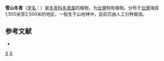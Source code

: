 {{Speciesbox 
| genus = Ilex
| species = tugitakayamensis
| authority = Sasaki
}}
'''雪山冬青'''（[[学名|学名]]：{{lang|la|''Ilex tugitakayamensis''}}）是[[冬青科|冬青科]][[冬青属|冬青属]]的植物，为[[台灣|台灣]]特有植物。分布于[[台灣|台灣]]海拔1,500米至2,500米的地区，一般生于山地林中，目前已由人工引种栽培。

== 参考文献 ==
<div class="references-small">
* {{cite web| url =http://www.bioinfo.cn/db05/KmzwSpecies.php?action=view&id=14281| title =雪山冬青| work =《中国高等植物数据库全库》| publisher =中国科学院微生物研究所| author =昆明植物研究所| accessdate =2009-02-24| deadurl =yes| archiveurl =https://web.archive.org/web/20160305042230/http://www.bioinfo.cn/db05/KmzwSpecies.php?action=view&id=14281| archivedate =2016-03-05}}
</div>
{{Taxonbar|from=Q5472111}}

[[Category:冬青属|X]]
[[Category:臺灣特有植物|X]]


{{植物小作品}}